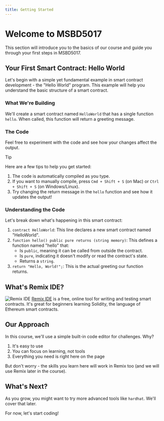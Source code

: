 ```yaml
---
title: Getting Started
---
```



# Welcome to MSBD5017

This section will introduce you to the basics of our course and guide you through your first steps in MSBD5017.

## Your First Smart Contract: Hello World

Let's begin with a simple yet fundamental example in smart contract development - the "Hello World" program. This example will help you understand the basic structure of a smart contract.

### What We're Building

We'll create a smart contract named `HelloWorld` that has a single function `hello`. When called, this function will return a greeting message.

### The Code

Feel free to experiment with the code and see how your changes affect the output.

> [!tip]
> Here are a few tips to help you get started:
>
> 1. The code is automatically compiled as you type.
> 2. If you want to manually compile, press `Cmd + Shift + S` (on Mac) or `Ctrl + Shift + S` (on Windows/Linux).
> 3. Try changing the return message in the `hello` function and see how it updates the output!

<Example1 />

### Understanding the Code

Let's break down what's happening in this smart contract:

1. `contract HelloWorld`: This line declares a new smart contract named "HelloWorld".
2. `function hello() public pure returns (string memory)`: This defines a function named "hello" that:
   - Is `public`, meaning it can be called from outside the contract.
   - Is `pure`, indicating it doesn't modify or read the contract's state.
   - Returns a `string`.
3. `return "Hello, World!";`: This is the actual greeting our function returns.

## What's Remix IDE?

![Remix IDE](/images/getting-started/remix.png)
[Remix IDE](https://remix.ethereum.org) is a free, online tool for writing and testing smart contracts. It's great for beginners learning Solidity, the language of Ethereum smart contracts.

## Our Approach

In this course, we'll use a simple built-in code editor for challenges. Why?

1. It's easy to use
2. You can focus on learning, not tools
3. Everything you need is right here on the page

But don't worry - the skills you learn here will work in Remix too (and we will use Remix later in the course).

## What's Next?

As you grow, you might want to try more advanced tools like `hardhat`. We'll cover that later.

For now, let's start coding!
